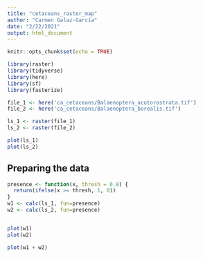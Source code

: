 ```yaml
---
title: "cetaceans_raster_map"
author: "Carmen Galaz-García"
date: "2/22/2021"
output: html_document
---
```


```r
knitr::opts_chunk$set(echo = TRUE)

library(raster)
library(tidyverse)
library(here)
library(sf)
library(fasterize)
```


```r
file_1 <- here('ca_cetaceans/Balaenoptera_acutorostrata.tif')
file_2 <- here('ca_cetaceans/Balaenoptera_borealis.tif')

ls_1 <- raster(file_1)
ls_2 <- raster(file_2)

plot(ls_1)
plot(ls_2)
```

## Preparing the data

```r
presence <- function(x, thresh = 0.8) {
  return(ifelse(x >= thresh, 1, 0))
}
w1 <- calc(ls_1, fun=presence)
w2 <- calc(ls_2, fun=presence)


plot(w1)
plot(w2)

plot(w1 + w2)

```










